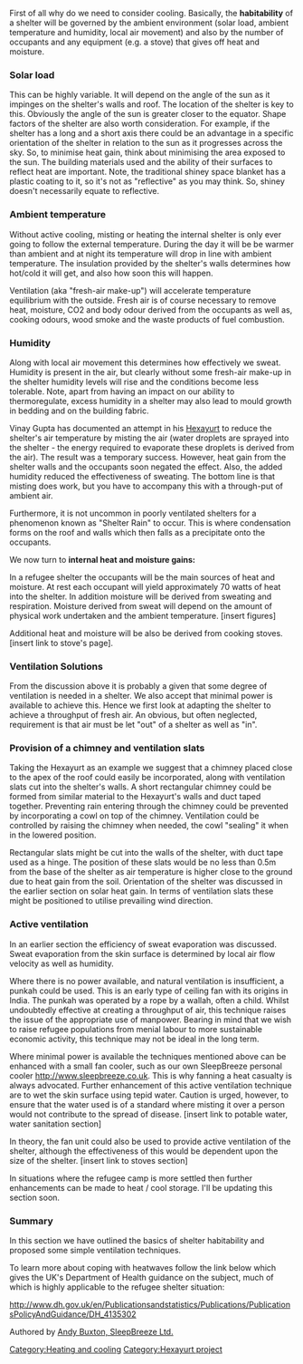 First of all why do we need to consider cooling. Basically, the '''habitability''' of a shelter will be governed by the ambient environment (solar load, ambient temperature and humidity, local air movement) and also by the number of occupants and any equipment (e.g. a stove) that gives off heat and moisture.  

===Solar load=== 
This can be highly variable. It will depend on the angle of the sun as it impinges on the shelter's walls and roof. The location of the shelter is key to this. Obviously the angle of the sun is greater closer to the equator. Shape factors of the shelter are also worth consideration. For example, if the shelter has a long and a short axis there could be an advantage in a specific orientation of the shelter in relation to the sun as it progresses across the sky. So, to minimise heat gain, think about minimising the area exposed to the sun. The building materials used and the ability of their surfaces to reflect heat are important. Note, the traditional shiney space blanket has a plastic coating to it, so it's not as "reflective" as you may think. So, shiney doesn't necessarily equate to reflective.   

===Ambient temperature===
Without active cooling, misting or heating the internal shelter is only ever going to follow the external temperature. During the day it will be be warmer than ambient and at night its temperature will drop in line with ambient temperature. The insulation provided by the shelter's walls determines how hot/cold it will get, and also how soon this will happen. 

Ventilation (aka "fresh-air make-up") will accelerate temperature equilibrium with the outside. Fresh air is of course necessary to remove heat, moisture, CO2 and body odour derived from the occupants as well as, cooking odours, wood smoke and the waste products of fuel combustion.  

===Humidity=== 
Along with local air movement this determines how effectively we sweat. Humidity is present in the air, but clearly without some fresh-air make-up in the shelter humidity levels will rise and the conditions become less tolerable. Note, apart from having an impact on our ability to thermoregulate, excess humidity in a shelter may also lead to mould growth in bedding and on the building fabric. 

Vinay Gupta has documented an attempt in his [[Hexayurt]] to reduce the shelter's air temperature by misting the air (water droplets are sprayed into the shelter - the energy required to evaporate these droplets is derived from the air). The result was a temporary success. However, heat gain from the shelter walls and the occupants soon negated the effect. Also, the added humidity reduced the effectiveness of sweating. The bottom line is that misting does work, but you have to accompany this with a through-put of ambient air.  

Furthermore, it is not uncommon in poorly ventilated shelters for a phenomenon known as "Shelter Rain" to occur. This is where condensation forms on the roof and walls which then falls as a precipitate onto the occupants. 

We now turn to '''internal heat and moisture gains:'''

In a refugee shelter the occupants will be the main sources of heat and moisture. At rest each occupant will yield approximately 70 watts of heat into the shelter. In addition moisture will be derived from sweating and respiration. Moisture derived from sweat will depend on the amount of physical work undertaken and the ambient temperature. [insert figures]

Additional heat and moisture will be also be derived from cooking stoves. [insert link to stove's page].

===Ventilation Solutions=== 

From the discussion above it is probably a given that some degree of ventilation is needed in a shelter. We also accept that minimal power is available to achieve this. Hence we first look at adapting the shelter to achieve a throughput of fresh air. An obvious, but often neglected, requirement is that air must be let "out" of a shelter as well as "in".  


===Provision of a chimney and ventilation slats===
Taking the Hexayurt as an example we suggest that a chimney placed close to the apex of the roof could easily be incorporated, along with ventilation slats cut into the shelter's walls. A short rectangular chimney could be formed from similar material to the Hexayurt's walls and duct taped together. Preventing rain entering through the chimney could be prevented by incorporating a cowl on top of the chimney. Ventilation could be controlled by raising the chimney when needed, the cowl "sealing" it when in the lowered position. 

Rectangular slats might be cut into the walls of the shelter, with duct tape used as a hinge. The position of these slats would be no less than 0.5m from the base of the shelter as air temperature is higher close to the ground due to heat gain from the soil. Orientation of the shelter was discussed in the earlier section on solar heat gain. In terms of ventilation slats these might be positioned to utilise prevailing wind direction.    

===Active ventilation=== 
In an earlier section the efficiency of sweat evaporation was discussed. Sweat evaporation from the skin surface is determined by local air flow velocity as well as humidity. 

Where there is no power available, and natural ventilation is insufficient, a punkah could be used. This is an early type of ceiling fan with its origins in India. The punkah was operated by a rope by a wallah, often a child. Whilst undoubtedly effective at creating a throughput of air, this technique raises the issue of the appropriate use of manpower. Bearing in mind that we wish to raise refugee populations from menial labour to more sustainable economic activity, this technique may not be ideal in the long term.    

Where minimal power is available the techniques mentioned above can be enhanced with a small fan cooler, such as our own SleepBreeze personal cooler http://www.sleepbreeze.co.uk. This is why fanning a heat casualty is always advocated. Further enhancement of this active ventilation technique are to wet the skin surface using tepid water. Caution is urged, however, to ensure that the water used is of a standard where misting it over a person would not contribute to the spread of disease. [insert link to potable water, water sanitation section] 

In theory, the fan unit could also be used to provide active ventilation of the shelter, although the effectiveness of this would be dependent upon the size of the shelter. [insert link to stoves section]  

In situations where the refugee camp is more settled then further enhancements can be made to heat / cool storage. I'll be updating this section soon.

===Summary=== 

In this section we have outlined the basics of shelter habitability and proposed some simple ventilation techniques. 

To learn more about coping with heatwaves follow the link below which gives the UK's Department of Health guidance on the subject, much of which is highly applicable to the refugee shelter situation: 

http://www.dh.gov.uk/en/Publicationsandstatistics/Publications/PublicationsPolicyAndGuidance/DH_4135302
 
Authored by [[User:SleepBreeze Ltd|Andy Buxton, SleepBreeze Ltd.]]

[[Category:Heating and cooling]]
[[Category:Hexayurt project]]